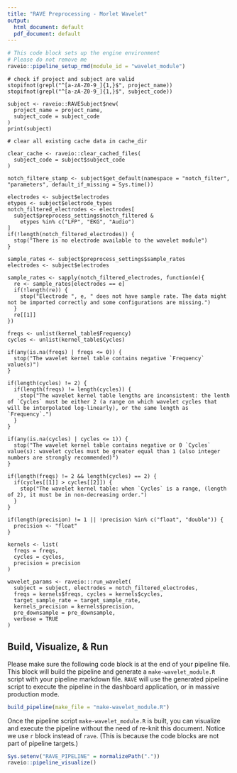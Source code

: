 ```yaml
---
title: "RAVE Preprocessing - Morlet Wavelet"
output:
  html_document: default
  pdf_document: default
---
```


```r
# This code block sets up the engine environment
# Please do not remove me
raveio::pipeline_setup_rmd(module_id = "wavelet_module")
```

```rave

# check if project and subject are valid
stopifnot(grepl("^[a-zA-Z0-9_]{1,}$", project_name))
stopifnot(grepl("^[a-zA-Z0-9_]{1,}$", subject_code))

subject <- raveio::RAVESubject$new(
  project_name = project_name, 
  subject_code = subject_code
)
print(subject)
```

```rave
# clear all existing cache data in cache_dir

clear_cache <- raveio::clear_cached_files(
  subject_code = subject$subject_code
)

```

```rave
notch_filtere_stamp <- subject$get_default(namespace = "notch_filter", "parameters", default_if_missing = Sys.time())
```

```rave
electrodes <- subject$electrodes
etypes <- subject$electrode_types
notch_filtered_electrodes <- electrodes[
  subject$preprocess_settings$notch_filtered &
    etypes %in% c("LFP", "EKG", "Audio")
]
if(!length(notch_filtered_electrodes)) {
  stop("There is no electrode available to the wavelet module")
}
```

```rave
sample_rates <- subject$preprocess_settings$sample_rates
electrodes <- subject$electrodes

sample_rates <- sapply(notch_filtered_electrodes, function(e){
  re <- sample_rates[electrodes == e]
  if(!length(re)) {
    stop("Electrode ", e, " does not have sample rate. The data might not be imported correctly and some configurations are missing.")
  }
  re[[1]]
})

```



```rave

freqs <- unlist(kernel_table$Frequency)
cycles <- unlist(kernel_table$Cycles)

if(any(is.na(freqs) | freqs <= 0)) {
  stop("The wavelet kernel table contains negative `Frequency` value(s)")
}

if(length(cycles) != 2) {
  if(length(freqs) != length(cycles)) {
    stop("The wavelet kernel table lengths are inconsistent: the lenth of `Cycles` must be either 2 (a range on which wavelet cycles that will be interpolated log-linearly), or the same length as `Frequency`.")
  }
}

if(any(is.na(cycles) | cycles <= 1)) {
  stop("The wavelet kernel table contains negative or 0 `Cycles` value(s): wavelet cycles must be greater equal than 1 (also integer numbers are strongly recommended)")
}

if(length(freqs) != 2 && length(cycles) == 2) {
  if(cycles[[1]] > cycles[[2]]) {
    stop("The wavelet kernel table: when `Cycles` is a range, (length of 2), it must be in non-decreasing order.")
  }
}

if(length(precision) != 1 || !precision %in% c("float", "double")) {
  precision <- "float"
}

kernels <- list(
  freqs = freqs,
  cycles = cycles,
  precision = precision
)

```


```rave
wavelet_params <- raveio:::run_wavelet(
  subject = subject, electrodes = notch_filtered_electrodes, 
  freqs = kernels$freqs, cycles = kernels$cycles,
  target_sample_rate = target_sample_rate,
  kernels_precision = kernels$precision, 
  pre_downsample = pre_downsample,
  verbose = TRUE
)
```



## Build, Visualize, & Run

Please make sure the following code block is at the end of your pipeline file. This block will build the pipeline and generate a `make-wavelet_module.R` script with your pipeline markdown file. `RAVE` will use the generated pipeline script to execute the pipeline in the dashboard application, or in massive production mode.

```r
build_pipeline(make_file = "make-wavelet_module.R")
```


Once the pipeline script `make-wavelet_module.R` is built, you can visualize and execute the pipeline without the need of re-knit this document. Notice we use `r` block instead of `rave`. (This is because the code blocks are not part of pipeline targets.)

```r
Sys.setenv("RAVE_PIPELINE" = normalizePath("."))
raveio::pipeline_visualize()
```






